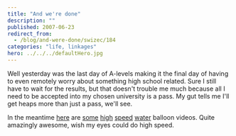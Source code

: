 ```yaml
---
title: "And we're done"
description: ""
published: 2007-06-23
redirect_from:
  - /blog/and-were-done/swizec/184
categories: "life, linkages"
hero: ../../../defaultHero.jpg
---
```


Well yesterday was the last day of A-levels making it the final day of having to even remotely worry about something high school related. Sure I still have to wait for the results, but that doesn't trouble me much because all I need to be accepted into my chosen university is a pass. My gut tells me I'll get heaps more than just a pass, we'll see.

In the meantime [here](http://uk.youtube.com/watch?v=XngQJzAmVm8) are [some](http://uk.youtube.com/watch?v=4luRhIxvAX8) [high](http://uk.youtube.com/watch?v=n3g5MKeqBwI) [speed](http://uk.youtube.com/watch?v=66qZq_8eP20) [water](http://uk.youtube.com/watch?v=WWjRzy-pTsE) balloon videos. Quite amazingly awesome, wish my eyes could do high speed.
